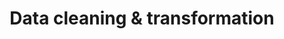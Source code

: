 ---
title: 'Data cleaning & transformation'
description: 'Start exploring your data and discovering insights in under 5 minutes'
---